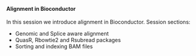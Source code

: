 <br>

#### **Alignment in Bioconductor**

In this session we introduce alignment in Bioconductor.
Session sections:

* Genomic and Splice aware alignment
* QuasR, Rbowtie2 and Rsubread packages
* Sorting and indexing BAM files